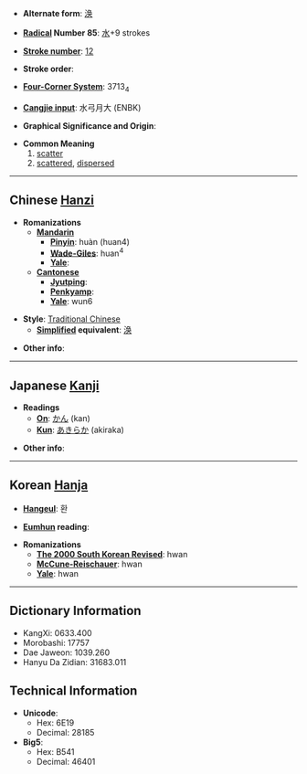 * '''Alternate form''': [[涣]]

* '''[[Wiktionary:Chinese radical index| Radical]] Number 85''': [[Wiktionary:Chinese radical index 水|水]]+9 strokes

* '''[[Wiktionary:Chinese total strokes index|Stroke number]]''': [[Wiktionary:Chinese total strokes index 12|12]]

* '''Stroke order''': 

* '''[[Wiktionary:Chinese four corner index|Four-Corner System]]''': 3713<sub>4</sub>

* '''[[Wiktionary:Chinese Cangjie index|Cangjie input]]''': 水弓月大 (ENBK)

* '''Graphical Significance and Origin''': 

* '''Common Meaning'''
*#[[scatter]]
*# [[scattered]], [[dispersed]]

----

== Chinese [[Hanzi]] ==

* '''Romanizations'''
** '''[[Mandarin]]'''
*** '''[[Pinyin]]''': huàn (huan4)
*** '''[[Wade-Giles]]''': huan<sup>4</sup>
*** '''[[Yale]]''': 
** '''[[Cantonese]]'''
*** '''[[Jyutping]]''':
*** '''[[Penkyamp]]''': 
*** '''[[Yale]]''': wun6

* '''Style''': [[Traditional Chinese]] 
** '''[[Simplified Chinese|Simplified]] equivalent''': [[涣]]

* '''Other info''': 

----

== Japanese [[Kanji]] ==

* '''Readings'''
** '''[[On]]''': [[かん]] (kan)
** '''[[Kun]]''': [[あきらか]] (akiraka)

* '''Other info''':  

----

== Korean [[Hanja]] ==

* '''[[Hangeul]]''': 환

* '''[[Eumhun]] reading''': 

* '''Romanizations'''
** '''[[The 2000 South Korean Revised Romanization|The 2000 South Korean Revised]]''': hwan
** '''[[McCune-Reischauer]]''': hwan
** '''[[Yale]]''': hwan

----

== Dictionary Information ==

* KangXi: 0633.400
* Morobashi: 17757
* Dae Jaweon: 1039.260
* Hanyu Da Zidian: 31683.011

== Technical Information ==

* '''Unicode''':
** Hex: 6E19
** Decimal: 28185
* '''Big5''':
** Hex: B541
** Decimal: 46401